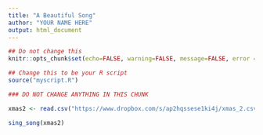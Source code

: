 ```yaml
---
title: "A Beautiful Song"
author: "YOUR NAME HERE"
output: html_document
---
```


```r
## Do not change this
knitr::opts_chunk$set(echo=FALSE, warning=FALSE, message=FALSE, error = TRUE)
```


```r
## Change this to be your R script
source("myscript.R")
```


```r
### DO NOT CHANGE ANYTHING IN THIS CHUNK

xmas2 <- read.csv("https://www.dropbox.com/s/ap2hqssese1ki4j/xmas_2.csv?dl=1")

sing_song(xmas2)

```


